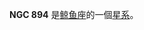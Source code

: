 {{NGCInfoBox|NGCID=NGC 894|發現者=威廉·帕森思|發現日期=1856年11月28日|其他編號=|曆元=J2000.0|赤經=2時21分34.5秒
|赤緯=-5°30'35"|星座=鲸鱼座|星體=星系|星等=|表面亮度=|藍等=}}

'''NGC 894''' 是[[鲸鱼座|鲸鱼座]]的一個[[星系|星系]]。

{{NGCReference|894}}
{{Catalogs|NGC=894}}

{{Galaxy-stub}}